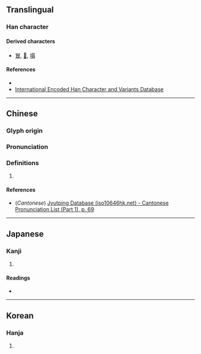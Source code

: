 {{also|日|月}}
{{character info/new}}
==Translingual==

===Han character===
{{Han char|rn=13|rad=冂|as=02|sn=4|four=|canj=BMM,XBMM|ids=⿵冂二}}

====Derived characters====
* [[冒]], [[𦐇]], [[塌]]

====References====
* {{Han ref|kx=0128.320|dkj=01508|dj=0289.120|hdz=10096.150|uh=5183|ud=20867}}
* [http://chardb.iis.sinica.edu.tw/char/7545 International Encoded Han Character and Variants Database]

----

==Chinese==
{{zh-forms}}

===Glyph origin===
{{Han etym}}

===Pronunciation===
{{zh-pron
|m=mào
|c=mou6
|mc=y
|oc=y
|ma=
|cat=n
}}

===Definitions===
{{zh-hanzi}}

# {{zh-alt-form|帽|tr=-}}

====References====
* (''Cantonese'') [http://www.iso10646hk.net/jp/document/download.jsp Jyutping Database (iso10646hk.net) - Cantonese Pronunciation List (Part 1), p. 69]

----

==Japanese==

===Kanji===
{{ja-kanji|grade=|rs=冂02}}

# {{defn|lang=ja|sort=冂02}}

====Readings====
* {{ja-readings|on=[[ぼう]] (bō), [[もう]] (mō)|kun=[[ずきん]] (zukin), [[おおう]] (oou)}}

----

==Korean==

===Hanja===
{{ko-hanja|hangeul=모|rv=mo|mr=mo|y=mo}}

# {{defn|lang=ko|sort=冂02}}